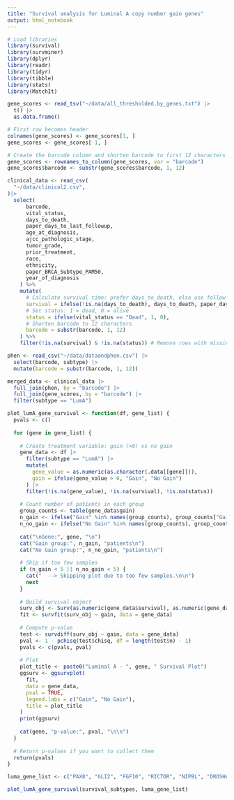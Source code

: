 ```yaml
---
title: "Survival analysis for Luminal A copy number gain genes"
output: html_notebook
---
```


```r
# Load libraries
library(survival)
library(survminer)
library(dplyr)
library(readr)
library(tidyr)
library(tibble)
library(stats)
library(MatchIt)
```


```r
gene_scores <- read_tsv("~/data/all_thresholded.by_genes.txt") |> 
  t() |> 
  as.data.frame()

# First row becomes header
colnames(gene_scores) <- gene_scores[1, ]
gene_scores <- gene_scores[-1, ]

# Create the barcode column and shorten barcode to first 12 characters
gene_scores <- rownames_to_column(gene_scores, var = "barcode")
gene_scores$barcode <- substr(gene_scores$barcode, 1, 12)
```


```r

clinical_data <- read_csv(
  "~/data/clinical2.csv",
)|>
  select(
      barcode,
      vital_status,
      days_to_death,
      paper_days_to_last_followup,
      age_at_diagnosis,
      ajcc_pathologic_stage,
      tumor_grade,
      prior_treatment,
      race,
      ethnicity,
      paper_BRCA_Subtype_PAM50,
      year_of_diagnosis
    ) %>%
    mutate(
      # Calculate survival time: prefer days_to_death, else use follow-up
      survival = ifelse(!is.na(days_to_death), days_to_death, paper_days_to_last_followup),
      # Set status: 1 = dead, 0 = alive
      status = ifelse(vital_status == "Dead", 1, 0),
      # Shorten barcode to 12 characters
      barcode = substr(barcode, 1, 12)
    ) %>%
    filter(!is.na(survival) & !is.na(status)) # Remove rows with missing survival or status
```


```r
phen <- read_csv("~/data/dataandphen.csv") |> 
  select(barcode, subtype) |> 
  mutate(barcode = substr(barcode, 1, 12))
```


```r
merged_data <- clinical_data |> 
  full_join(phen, by = "barcode") |> 
  full_join(gene_scores, by = "barcode") |>
  filter(subtype == "LumA")
```


```r
plot_lumA_gene_survival <- function(df, gene_list) {
  pvals <- c()
  
  for (gene in gene_list) {
    
    # Create treatment variable: gain (>0) vs no gain
    gene_data <- df |> 
      filter(subtype == "LumA") |>
      mutate(
        gene_value = as.numeric(as.character(.data[[gene]])),
        gain = ifelse(gene_value > 0, "Gain", "No Gain")
      ) |> 
      filter(!is.na(gene_value), !is.na(survival), !is.na(status))
    
    # Count number of patients in each group
    group_counts <- table(gene_data$gain)
    n_gain <- ifelse("Gain" %in% names(group_counts), group_counts["Gain"], 0)
    n_no_gain <- ifelse("No Gain" %in% names(group_counts), group_counts["No Gain"], 0)
    
    cat("\nGene:", gene, "\n")
    cat("Gain group:", n_gain, "patients\n")
    cat("No Gain group:", n_no_gain, "patients\n")
    
    # Skip if too few samples
    if (n_gain < 5 || n_no_gain < 5) {
      cat("  --> Skipping plot due to too few samples.\n\n")
      next
    }
    
    # Build survival object
    surv_obj <- Surv(as.numeric(gene_data$survival), as.numeric(gene_data$status))
    fit <- survfit(surv_obj ~ gain, data = gene_data)
    
    # Compute p-value
    test <- survdiff(surv_obj ~ gain, data = gene_data)
    pval <- 1 - pchisq(test$chisq, df = length(test$n) - 1)
    pvals <- c(pvals, pval)
    
    # Plot
    plot_title <- paste0("Luminal A - ", gene, " Survival Plot")
    ggsurv <- ggsurvplot(
      fit, 
      data = gene_data,
      pval = TRUE,
      legend.labs = c("Gain", "No Gain"),
      title = plot_title
    )
    print(ggsurv)
    
    cat(gene, "p-value:", pval, "\n\n")
  }
  
  # Return p-values if you want to collect them
  return(pvals)
}
```

```r
luma_gene_list <- c("PAX8", "GLI2", "FGF10", "RICTOR", "NIPBL", "DROSHA")

plot_lumA_gene_survival(survival_subtypes, luma_gene_list)
```

